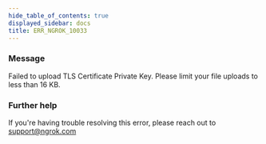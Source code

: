 ```yaml
---
hide_table_of_contents: true
displayed_sidebar: docs
title: ERR_NGROK_10033
---
```


### Message

Failed to upload TLS Certificate Private Key. Please limit your file uploads to less than 16 KB.

<ErrorDetails />

### Further help

If you're having trouble resolving this error, please reach out to [support@ngrok.com](mailto:support@ngrok.com?subject=Help%20with%20ERR_NGROK_10033)
